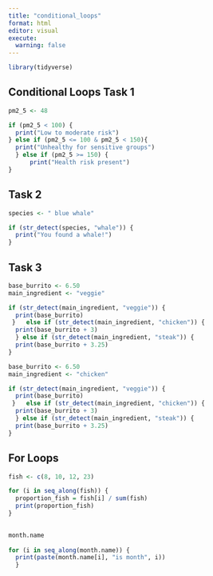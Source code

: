 ```yaml
---
title: "conditional_loops"
format: html
editor: visual
execute: 
  warning: false
---
```


```r
library(tidyverse)

```

## Conditional Loops Task 1

```r
pm2_5 <- 48

if (pm2_5 < 100) {
  print("Low to moderate risk")
} else if (pm2_5 <= 100 & pm2_5 < 150){
  print("Unhealthy for sensitive groups") 
  } else if (pm2_5 >= 150) {
      print("Health risk present")
}

```

## Task 2

```r
species <- " blue whale"

if (str_detect(species, "whale")) {
  print("You found a whale!")
} 

```

## Task 3

```r
base_burrito <- 6.50
main_ingredient <- "veggie"

if (str_detect(main_ingredient, "veggie")) {
  print(base_burrito) 
 }   else if (str_detect(main_ingredient, "chicken")) {
  print(base_burrito + 3) 
  } else if (str_detect(main_ingredient, "steak")) {
  print(base_burrito + 3.25) 
} 

```

```r
base_burrito <- 6.50
main_ingredient <- "chicken"

if (str_detect(main_ingredient, "veggie")) {
  print(base_burrito) 
 }   else if (str_detect(main_ingredient, "chicken")) {
  print(base_burrito + 3) 
  } else if (str_detect(main_ingredient, "steak")) {
  print(base_burrito + 3.25) 
} 

```

## For Loops

```r
fish <- c(8, 10, 12, 23)

for (i in seq_along(fish)) {
  proportion_fish = fish[i] / sum(fish)
  print(proportion_fish)
}
  
```

```r
month.name
  
for (i in seq_along(month.name)) {
  print(paste(month.name[i], "is month", i))
  }

```
